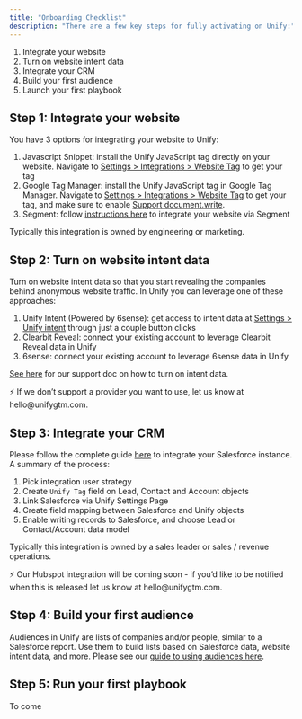 ```yaml
---
title: "Onboarding Checklist"
description: "There are a few key steps for fully activating on Unify:"
---
```


1. Integrate your website
2. Turn on website intent data
3. Integrate your CRM
4. Build your first audience
5. Launch your first playbook

## Step 1: Integrate your website

You have 3 options for integrating your website to Unify:

1. Javascript Snippet: install the Unify JavaScript tag directly on your website. Navigate to [Settings > Integrations > Website Tag](https://app.unifygtm.com/dashboard/settings/integrations/website-tag) to get your tag
2. Google Tag Manager: install the Unify JavaScript tag in Google Tag Manager. Navigate to [Settings > Integrations > Website Tag](https://app.unifygtm.com/dashboard/settings/integrations/website-tag) to get your tag, and make sure to enable [Support document.write](https://www.notion.so/Integrate-Unify-to-your-website-9d085875792e4ef5ba69e6ef81e7e553?pvs=21).
3. Segment: follow [instructions here](/integrations/segment) to integrate your website via Segment

Typically this integration is owned by engineering or marketing.

## Step 2: Turn on website intent data

Turn on website intent data so that you start revealing the companies behind anonymous website traffic. In Unify you can leverage one of these approaches:

1. Unify Intent (Powered by 6sense): get access to intent data at [Settings > Unify intent](https://app.unifygtm.com/dashboard/settings/integrations/unify-intent) through just a couple button clicks
2. Clearbit Reveal: connect your existing account to leverage Clearbit Reveal data in Unify
3. 6sense: connect your existing account to leverage 6sense data in Unify

[See here](/intent) for our support doc on how to turn on intent data.

<aside>
⚡ If we don’t support a provider you want to use, let us know at hello@unifygtm.com.

</aside>

## Step 3: Integrate your CRM

Please follow the complete guide [here](/integrations/salesforce) to integrate your Salesforce instance. A summary of the process:

1. Pick integration user strategy
2. Create `Unify Tag` field on Lead, Contact and Account objects
3. Link Salesforce via Unify Settings Page
4. Create field mapping between Salesforce and Unify objects
5. Enable writing records to Salesforce, and choose Lead or Contact/Account data model

Typically this integration is owned by a sales leader or sales / revenue operations.

<Note>
⚡ Our Hubspot integration will be coming soon - if you’d like to be notified when this is released let us know at hello@unifygtm.com.
</Note>

## Step 4: Build your first audience

Audiences in Unify are lists of companies and/or people, similar to a Salesforce report. Use them to build lists based on Salesforce data, website intent data, and more. Please see our [guide to using audiences here](https://www.notion.so/How-to-create-an-audience-230cfa6fbc8945dfa28c18adb03276f6?pvs=21).

## Step 5: Run your first playbook

To come